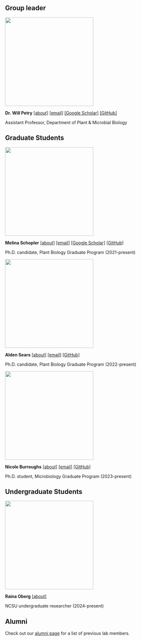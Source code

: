 ## Group leader

[![](people/petry-w/avatar.jpeg){fig-align="left" width="3in"}](people/petry-w/about.qmd)

**Dr. Will Petry** [\[about\]](people/petry-w/about.qmd) [\[email\]](mailto:wpetry@ncsu.edu) [\[Google Scholar\]](https://scholar.google.com/citations?user=npE9NiAAAAAJ) [\[GitHub\]](https://github.com/wpetry)

Assistant Professor, Department of Plant & Microbial Biology

## Graduate Students

[![](people/schopler-m/avatar.jpg){fig-align="left" width="3in"}](people/schopler-m/about.qmd)

**Melina Schopler** [\[about\]](people/schopler-m/about.qmd) [\[email\]](mailto:mckeighr@ncsu.edu) [\[Google Scholar\]](https://scholar.google.ch/citations?user=zLPPlQkAAAAJ) [\[GitHub\]](https://github.com/mkeighron)

Ph.D. candidate, Plant Biology Graduate Program (2021-present)

[![](people/sears-a/avatar.jpg){fig-align="left" width="3in"}](people/sears-a/about.qmd)

**Alden Sears** [\[about\]](people/sears-a/about.qmd) [\[email\]](mailto:arsears3@ncsu.edu) [\[GitHub\]](https://github.com/AldenSears)

Ph.D. candidate, Plant Biology Graduate Program (2022-present)

[![](people/burroughs-n/avatar.jpg){fig-align="left" width="3in"}](people/burroughs-n/about.qmd)

**Nicole Burroughs** [\[about\]](people/burroughs-n/about.qmd) [\[email\]](mailto:nlesch@ncsu.edu) [\[GitHub\]](https://github.com/nlesch)

Ph.D. student, Microbiology Graduate Program (2023-present)

## Undergraduate Students

![](people/oberg-r/avatar.jpg){fig-align="left" width="3in"}

**Raina Oberg** [\[about\]](people/oberg-r.html)

NCSU undergraduate researcher (2024-present)

## Alumni

Check out our [alumni page](alumni.qmd) for a list of previous lab members.
